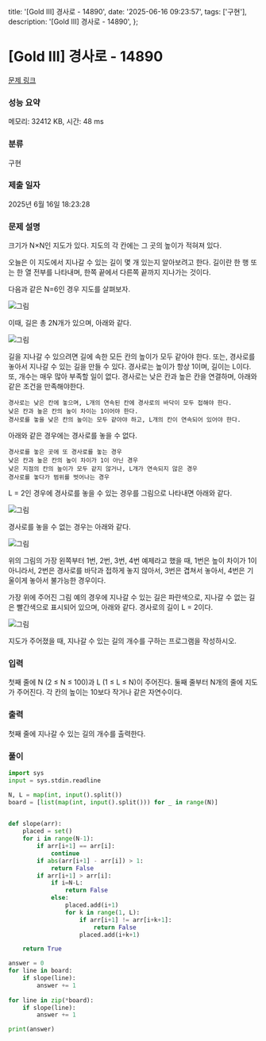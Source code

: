   title: '[Gold III] 경사로 - 14890',
  date: '2025-06-16 09:23:57',
  tags: ['구현'],
  description: '[Gold III] 경사로 - 14890',
};

# [Gold III] 경사로 - 14890 

[문제 링크](https://www.acmicpc.net/problem/14890) 

### 성능 요약

메모리: 32412 KB, 시간: 48 ms

### 분류

구현

### 제출 일자

2025년 6월 16일 18:23:28

### 문제 설명

크기가 N×N인 지도가 있다. 지도의 각 칸에는 그 곳의 높이가 적혀져 있다. 

오늘은 이 지도에서 지나갈 수 있는 길이 몇 개 있는지 알아보려고 한다. 길이란 한 행 또는 한 열 전부를 나타내며, 한쪽 끝에서 다른쪽 끝까지 지나가는 것이다. 

다음과 같은 N=6인 경우 지도를 살펴보자.

![그림](https://onlinejudgeimages.s3-ap-northeast-1.amazonaws.com/problem/14890/1.png)

이때, 길은 총 2N개가 있으며, 아래와 같다.

![그림](https://onlinejudgeimages.s3-ap-northeast-1.amazonaws.com/problem/14890/2.png)

길을 지나갈 수 있으려면 길에 속한 모든 칸의 높이가 모두 같아야 한다. 또는, 경사로를 놓아서 지나갈 수 있는 길을 만들 수 있다. 경사로는 높이가 항상 1이며, 길이는 L이다. 또, 개수는 매우 많아 부족할 일이 없다. 경사로는 낮은 칸과 높은 칸을 연결하며, 아래와 같은 조건을 만족해야한다.

	경사로는 낮은 칸에 놓으며, L개의 연속된 칸에 경사로의 바닥이 모두 접해야 한다.
	낮은 칸과 높은 칸의 높이 차이는 1이어야 한다.
	경사로를 놓을 낮은 칸의 높이는 모두 같아야 하고, L개의 칸이 연속되어 있어야 한다.

아래와 같은 경우에는 경사로를 놓을 수 없다.

	경사로를 놓은 곳에 또 경사로를 놓는 경우
	낮은 칸과 높은 칸의 높이 차이가 1이 아닌 경우
	낮은 지점의 칸의 높이가 모두 같지 않거나, L개가 연속되지 않은 경우
	경사로를 놓다가 범위를 벗어나는 경우

L = 2인 경우에 경사로를 놓을 수 있는 경우를 그림으로 나타내면 아래와 같다.

![그림](https://onlinejudgeimages.s3-ap-northeast-1.amazonaws.com/problem/14890/3.png)

경사로를 놓을 수 없는 경우는 아래와 같다.

![그림](https://onlinejudgeimages.s3-ap-northeast-1.amazonaws.com/problem/14890/4.png)

위의 그림의 가장 왼쪽부터 1번, 2번, 3번, 4번 예제라고 했을 때, 1번은 높이 차이가 1이 아니라서, 2번은 경사로를 바닥과 접하게 놓지 않아서, 3번은 겹쳐서 놓아서, 4번은 기울이게 놓아서 불가능한 경우이다.

가장 위에 주어진 그림 예의 경우에 지나갈 수 있는 길은 파란색으로, 지나갈 수 없는 길은 빨간색으로 표시되어 있으며, 아래와 같다. 경사로의 길이 L = 2이다.

![그림](https://upload.acmicpc.net/255e47cf-0988-4b7f-b81c-2742f010a4c5/-/preview/)

지도가 주어졌을 때, 지나갈 수 있는 길의 개수를 구하는 프로그램을 작성하시오.

### 입력 

 첫째 줄에 N (2 ≤ N ≤ 100)과 L (1 ≤ L ≤ N)이 주어진다. 둘째 줄부터 N개의 줄에 지도가 주어진다. 각 칸의 높이는 10보다 작거나 같은 자연수이다.

### 출력 

 첫째 줄에 지나갈 수 있는 길의 개수를 출력한다.

### 풀이
```python
import sys
input = sys.stdin.readline

N, L = map(int, input().split())
board = [list(map(int, input().split())) for _ in range(N)]

    
def slope(arr):
    placed = set()
    for i in range(N-1):
        if arr[i+1] == arr[i]:
            continue
        if abs(arr[i+1] - arr[i]) > 1:
            return False
        if arr[i+1] > arr[i]:
            if i=N-L:
                return False
            else:
                placed.add(i+1)
                for k in range(1, L):
                    if arr[i+1] != arr[i+k+1]:
                        return False
                    placed.add(i+k+1)

    return True

answer = 0
for line in board:
    if slope(line):
        answer += 1
    
for line in zip(*board):
    if slope(line):
        answer += 1

print(answer)
```